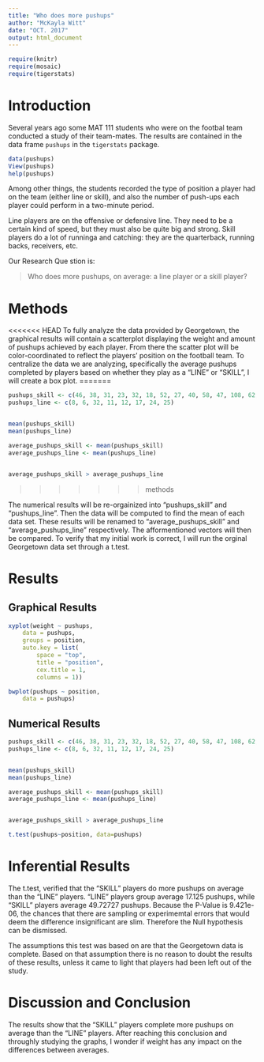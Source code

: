 ---
title: "Who does more pushups"
author: "McKayla Witt"
date: "OCT. 2017"
output: html_document
---

```{r include=FALSE}
require(knitr)
require(mosaic)
require(tigerstats)
```
<!-- We recommend you use git branches -- create a separate branch for each major section i.e. Introduction, Methods, Results, Inferential Results, and Discussion and Conclusions - leave the YAML block untouched until the final merge where you put in your own name !-->

# Introduction

Several years ago some MAT 111 students who were on the footbal team conducted a study of their team-mates.  The results are contained in the data frame `pushups` in the `tigerstats` package.

```{r eval=FALSE}
data(pushups)
View(pushups)
help(pushups)
```

Among other things, the students recorded the type of position a player had on the team (either line or skill), and also the number of push-ups each player could perform in a two-minute period.

Line players are on the offensive or defensive line.  They need to be a certain kind of speed, but they must also be quite big and strong.  Skill players do a lot of runninga and catching:  they are the quarterback, running backs, receivers, etc.

Our Research Que stion is:

  >Who does more pushups, on average: a line player or a skill player?


# Methods
<!--Decide on your methods:  use "variable analysis" or other appropriate descriptors.  Make sure to choose at least one graphical method and at least one numerical method.!-->

<<<<<<< HEAD
To fully analyze the data provided by Georgetown, the graphical results will contain a scatterplot displaying the weight and amount of pushups achieved by each player. From there the scatter plot will be color-coordinated to reflect the players' position on the football team.
To centralize the data we are analyzing, specifically the average pushups completed by players based on whether they play as a "LINE" or "SKILL", I will create a box plot.
=======
```{r}
pushups_skill <- c(46, 38, 31, 23, 32, 18, 52, 27, 40, 58, 47, 108, 62, 56, 92, 50, 88, 31, 30, 68, 49, 48)
pushups_line <- c(8, 6, 32, 11, 12, 17, 24, 25)


mean(pushups_skill) 
mean(pushups_line)

average_pushups_skill <- mean(pushups_skill)
average_pushups_line <- mean(pushups_line)


average_pushups_skill > average_pushups_line
```



>>>>>>> methods

The numerical results will be re-orgainized into "pushups_skill" and "pushups_line". Then the data will be computed to find the mean of each data set. These results will be renamed to "average_pushups_skill" and "average_pushups_line" respectively. The afformentioned vectors will then be compared. 
To verify that my initial work is correct, I will run the orginal Georgetown data set through a t.test.


# Results
<!--You have both graphical and numerical methods, so you will have both graphical and numerical results to consider.!-->

## Graphical Results
<!--Your graph should have a good title, and axes should be labled as needed.  Discuss your graphical results, showing how they answer the research question.  Use specific features of the graph in your discussion.!-->

```{r}
xyplot(weight ~ pushups,
	data = pushups,
	groups = position,
	auto.key = list(
		space = "top",
		title = "position",
		cex.title = 1,
		columns = 1))
```

```{r}
bwplot(pushups ~ position,
	data = pushups)
```


## Numerical Results
<!--Numerical results go here. Use the numerical results to describe the patterns if any that exist in the data as focused toward the research question!-->


```{r}
pushups_skill <- c(46, 38, 31, 23, 32, 18, 52, 27, 40, 58, 47, 108, 62, 56, 92, 50, 88, 31, 30, 68, 49, 48)
pushups_line <- c(8, 6, 32, 11, 12, 17, 24, 25)


mean(pushups_skill) 
mean(pushups_line)

average_pushups_skill <- mean(pushups_skill)
average_pushups_line <- mean(pushups_line)


average_pushups_skill > average_pushups_line
```

```{r}
t.test(pushups~position, data=pushups)
```



# Inferential Results
<!--State hypothesis clearly.  Make sure your discussion of the inferential test covers all the aspects that the test output produces, such as test statistic, p-value etc. Make a decision about the null hypothesis, explain the assumptions on which the selected test/procedure was based, and why the chosen procedure satisfys the assumptions and is appropriate to answer the research question!-->
The t.test, verified that the "SKILL" players do more pushups on average than the "LINE" players. "LINE" players group average 17.125 pushups, while "SKILL" players average 49.72727 pushups. Because the P-Value is 9.421e-06, the chances that there are sampling or experimemtal errors that would deem the difference insignificant are slim. Therefore the Null hypothesis can be dismissed. 

The assumptions this test was based on are that the Georgetown data is complete. Based on that assumption there is no reason to doubt the results of these results, unless it came to light that players had been left out of the study. 

# Discussion and Conclusion
<!--State your overall conclusion.  This is also a good place to mention other Research Questions that came to mind as you were carrying out this study.!-->
The results show that the "SKILL" players complete more pushups on average than the "LINE" players. After reaching this conclusion and throughly studying the graphs, I wonder if weight has any impact on the differences between averages. 
